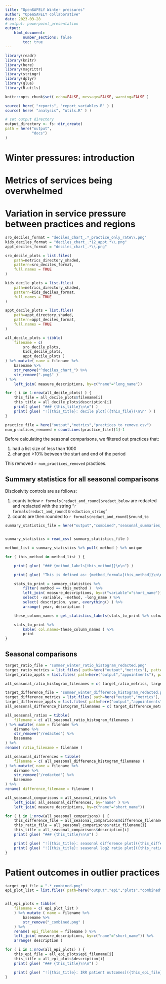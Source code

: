 ```yaml
---
title: "OpenSAFELY Winter pressures"
author: "OpenSAFELY collaborative"
date: 2023-03-28
# output: powerpoint_presentation
output:
    html_document:
        number_sections: false
        toc: true
---
```


```r
library(readr)
library(knitr)
library(here)
library(magrittr)
library(stringr)
library(dplyr)
library(glue)
library(R.utils)

knitr::opts_chunk$set( echo=FALSE, message=FALSE, warning=FALSE )

source( here( "reports", "report_variables.R" ) )
source( here( "analysis", "utils.R" ) )

# set output directory
output_directory <- fs::dir_create(
path = here("output", 
            "docs")
)

```

# Winter pressures: introduction

# Metrics of services being overwhelmed

# Variation in service pressure between practices and regions


```r
sro_deciles_format = "deciles_chart_.*_practice_only_rate\\.png"
kids_deciles_format = "deciles_chart_.*12_appt.*\\.png"
appt_deciles_format = "deciles_chart_.*\\.png"

sro_decile_plots = list.files(
    path=metrics_directory_shaded,
    pattern=sro_deciles_format,
    full.names = TRUE
)

kids_decile_plots = list.files(
    path=metrics_directory_shaded,
    pattern=kids_deciles_format,
    full.names = TRUE
)

appt_decile_plots = list.files(
    path=appt_directory_shaded,
    pattern=appt_deciles_format,
    full.names = TRUE
)

all_decile_plots = tibble(
    filename = c(
        sro_decile_plots,
        kids_decile_plots,
        appt_decile_plots )
) %>% mutate( name = filename %>%
    basename %>%
    str_remove("^deciles_chart_") %>%
    str_remove(".png$" )
) %>% 
    left_join( measure_descriptions, by=c("name"="long_name"))

```

```r

for ( i in 1:nrow(all_decile_plots) ) {
    this_file = all_decile_plots$filename[i]
    this_title = all_decile_plots$description[i]
    print( glue( "### {this_title}\n\n") )
    print( glue( "![{this_title}: decile plot]({this_file})\n\n" ) )
}

```

```r

practice_file = here("output","metrics","practices_to_remove.csv")
num_practices_removed = countLines(practice_file)[1]-1

```

Before calculating the seasonal comparisons, we filtered out practices that:

1. had a list size of less than 1000 
2. changed >10% between the start and end of the period

This removed `r num_practices_removed` practices.

## Summary statistics for all seasonal comparisons

Disclosivity controls are as follows:

1. counts below `r formals(redact_and_round)$redact_below` are redacted and replacted with the string "`r formals(redact_and_round)$redaction_string`"
2. counts are then rounded to `r formals(redact_and_round)$round_to` 

```r

summary_statistics_file = here("output","combined","seasonal_summaries_nondisclosive.csv")


summary_statistics = read_csv( summary_statistics_file )

method_list = summary_statistics %>% pull( method ) %>% unique

for ( this_method in method_list ) {

    print( glue( "### {method_labels[this_method]}\n\n") )

    print( glue( "This is defined as: {method_formula[this_method]}\n\n") )

    stats_to_print = summary_statistics %>%
        filter( method == this_method )  %>%
        left_join( measure_descriptions, by=c("variable"="short_name")) %>%
        select( -variable, -method, -long_name ) %>%
        select( description, year, everything() ) %>%
        arrange( year, description )

    these_column_names = get_statistics_labels(stats_to_print %>% colnames)

    stats_to_print %>%
        kable( col.names=these_column_names ) %>%
        print
}

```

## Seasonal comparisons


```r

target_ratio_file = "summer_winter_ratio_histogram_redacted.png"
target_ratio_metrics = list.files( path=here("output","metrics"), pattern=target_ratio_file, full.names=TRUE, recursive=TRUE )
target_ratio_appts = list.files( path=here("output","appointments"), pattern=target_ratio_file, full.names=TRUE, recursive=TRUE )

all_seasonal_ratio_histogram_filenames = c( target_ratio_metrics, target_ratio_appts )

target_difference_file = "summer_winter_difference_histogram_redacted.png"
target_difference_metrics = list.files( path=here("output","metrics"), pattern=target_difference_file, full.names=TRUE, recursive=TRUE )
target_difference_appts = list.files( path=here("output","appointments"), pattern=target_difference_file, full.names=TRUE, recursive=TRUE )
all_seasonal_difference_histogram_filenames = c( target_difference_metrics, target_difference_appts )

```

```r

all_seasonal_ratios = tibble(
    filename = c( all_seasonal_ratio_histogram_filenames )
) %>% mutate( name = filename %>%
    dirname %>%
    str_remove("/redacted") %>%
    basename
) %>% 
rename( ratio_filename = filename )

all_seasonal_differences = tibble(
    filename = c( all_seasonal_difference_histogram_filenames )
) %>% mutate( name = filename %>%
    dirname %>%
    str_remove("/redacted") %>%
    basename
) %>% 
rename( difference_filename = filename )

all_seasonal_comparisons = all_seasonal_ratios %>% 
    left_join( all_seasonal_differences, by="name" ) %>%
    left_join( measure_descriptions, by=c("name"="short_name"))

```

```r

for ( i in 1:nrow(all_seasonal_comparisons) ) {
    this_difference_file = all_seasonal_comparisons$difference_filename[i]
    this_ratio_file = all_seasonal_comparisons$ratio_filename[i]
    this_title = all_seasonal_comparisons$description[i]
    print( glue( "### {this_title}\n\n") )

    print( glue( "![{this_title}: seasonal difference plot]({this_difference_file})\n\n" ) )
    print( glue( "![{this_title}: seasonal log2 ratio plot]({this_ratio_file})\n\n" ) )
}

```


# Patient outcomes in outlier practices

```r

target_epi_file = ".*_combined.png"
epi_plot_list = list.files( path=here("output","epi","plots","combined"), pattern=target_epi_file, full.names=TRUE )


all_epi_plots = tibble(
    filename = c( epi_plot_list )
    ) %>% mutate ( name = filename %>%
        basename %>%
        str_remove("_combined.png" )
    ) %>% 
    rename( epi_filename = filename ) %>%
    left_join( measure_descriptions, by=c("name"="short_name")) %>%
    arrange( description )

```


```r

for ( i in 1:nrow(all_epi_plots) ) {
    this_epi_file = all_epi_plots$epi_filename[i]
    this_title = all_epi_plots$description[i]
    print( glue( "### {this_title}\n\n") )

    print( glue( "![{this_title}: IRR patient outcomes]({this_epi_file})\n\n" ) )
}

```
